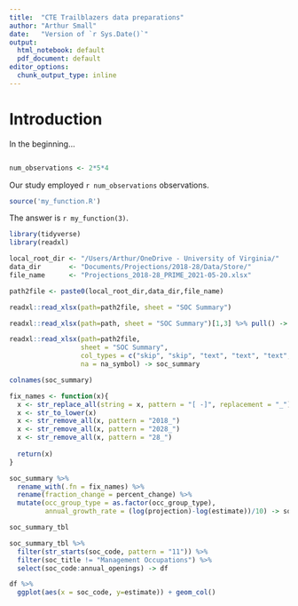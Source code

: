```yaml
---
title:  "CTE Trailblazers data preparations"
author: "Arthur Small"
date:   "Version of `r Sys.Date()`"
output:
  html_notebook: default
  pdf_document: default
editor_options:
  chunk_output_type: inline
---
```


# Introduction

In the beginning...



```r

```

```r
num_observations <- 2*5*4
```

Our study employed `r num_observations` observations.


```r
source('my_function.R')
```

The answer is `r my_function(3)`.

```r
library(tidyverse)
library(readxl)
```

```r
local_root_dir <- "/Users/Arthur/OneDrive - University of Virginia/"
data_dir       <- "Documents/Projections/2018-28/Data/Store/"
file_name      <- "Projections_2018-28_PRIME_2021-05-20.xlsx"

path2file <- paste0(local_root_dir,data_dir,file_name)

readxl::read_xlsx(path=path2file, sheet = "SOC Summary")
```

```r
readxl::read_xlsx(path=path, sheet = "SOC Summary")[1,3] %>% pull() -> na_symbol

readxl::read_xlsx(path=path2file, 
                  sheet = "SOC Summary",
                  col_types = c("skip", "skip", "text", "text", "text", rep("numeric",7)),
                  na = na_symbol) -> soc_summary

colnames(soc_summary)

fix_names <- function(x){
  x <- str_replace_all(string = x, pattern = "[ -]", replacement = "_")
  x <- str_to_lower(x)
  x <- str_remove_all(x, pattern = "2018_")
  x <- str_remove_all(x, pattern = "2028_")
  x <- str_remove_all(x, pattern = "28_")
  
  return(x)
}

soc_summary %>%
  rename_with(.fn = fix_names) %>%
  rename(fraction_change = percent_change) %>%
  mutate(occ_group_type = as.factor(occ_group_type),
         annual_growth_rate = (log(projection)-log(estimate))/10) -> soc_summary_tbl

soc_summary_tbl
```

```r

soc_summary_tbl %>%
  filter(str_starts(soc_code, pattern = "11")) %>%
  filter(soc_title != "Management Occupations") %>%
  select(soc_code:annual_openings) -> df

df %>%
  ggplot(aes(x = soc_code, y=estimate)) + geom_col()

```

